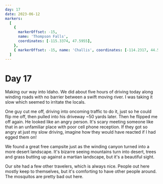 ```yaml
---
day: 17
date: 2023-06-12
markers:
  [
    {
      markerOffset: -15,
      name: 'Thompson Falls',
      coordinates: [-115.3374, 47.5955],
    },
    { markerOffset: -15, name: 'Challis', coordinates: [-114.2317, 44.5046] },
  ]
---
```


# Day 17

Making our way into Idaho. We did about five hours of driving today along winding roads with no barrier between a swift moving river. I was taking it slow which seemed to irritate the locals.

One guy cut me off, driving into oncoming traffic to do it, just so he could flip me off, then pulled into his driveway ~50 yards later. Then he flipped me off again. He looked like an angry person. It's scary meeting someone like that in an unfamiliar place with poor cell phone reception. If they got so angry at just my slow driving, imagine how they would have reacted if I had egged them on!

We found a great free campsite just as the winding canyon turned into a more desert landscape. It's bizarre seeing mountains turn into desert, trees and grass butting up against a martian landscape, but it's a beautiful sight.

Our site had a few other travelers, which is always nice. People out here mostly keep to themselves, but it's comforting to have other people around. The mosquitos are pretty bad out here.
